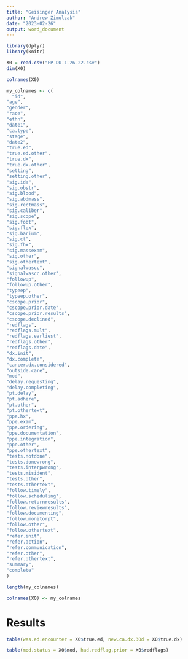 ```yaml
---
title: "Geisinger Analysis"
author: "Andrew Zimolzak"
date: "2023-02-26"
output: word_document
---
```


```r
library(dplyr)
library(knitr)
```


```r
X0 = read.csv("EP-DU-1-26-22.csv")
dim(X0)
```

```r
colnames(X0)
```


```r
my_colnames <- c(
  "id",
"age",
"gender",
"race",
"ethn",
"date1",
"ca.type",
"stage",
"date2",
"true.ed",
"true.ed.other",
"true.dx",
"true.dx.other",
"setting",
"setting.other",
"sig.ida",
"sig.obstr",
"sig.blood",
"sig.abdmass",
"sig.rectmass",
"sig.caliber",
"sig.scope",
"sig.fobt",
"sig.flex",
"sig.barium",
"sig.ct",
"sig.fhx",
"sig.massexam",
"sig.other",
"sig.othertext",
"signalwascc",
"signalwascc.other",
"followup",
"followup.other",
"typeep",
"typeep.other",
"cscope.prior",
"cscope.prior.date",
"cscope.prior.results",
"cscope.declined",
"redflags",
"redflags.mult",
"redflags.earliest",
"redflags.other",
"redflags.date",
"dx.init",
"dx.complete",
"cancer.dx.considered",
"outside.care",
"mod",
"delay.requesting",
"delay.completing",
"pt.delay",
"pt.adhere",
"pt.other",
"pt.othertext",
"ppe.hx",
"ppe.exam",
"ppe.ordering",
"ppe.documentation",
"ppe.integration",
"ppe.other",
"ppe.othertext",
"tests.notdone",
"tests.donewrong",
"tests.interpwrong",
"tests.misident",
"tests.other",
"tests.othertext",
"follow.timely",
"follow.scheduling",
"follow.returnresults",
"follow.reviewresults",
"follow.documenting",
"follow.monitorpt",
"follow.other",
"follow.othertext",
"refer.init",
"refer.action",
"refer.communication",
"refer.other",
"refer.othertext",
"summary",
"complete"
)

length(my_colnames)
```
```r
colnames(X0) <- my_colnames
```

# Results

```r
table(was.ed.encounter = X0$true.ed, new.ca.dx.30d = X0$true.dx)
```

```r
table(mod.status = X0$mod, had.redflag.prior = X0$redflags)
```

